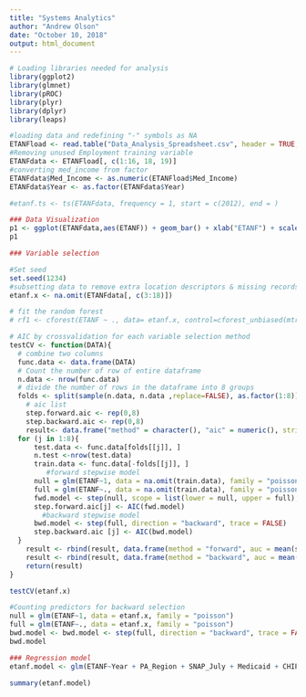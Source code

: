 ```yaml
---
title: "Systems Analytics"
author: "Andrew Olson"
date: "October 10, 2018"
output: html_document
---
```


```r
# Loading libraries needed for analysis
library(ggplot2)
library(glmnet)
library(pROC)
library(plyr)
library(dplyr)
library(leaps)

#loading data and redefining "-" symbols as NA
ETANFload <- read.table("Data_Analysis_Spreadsheet.csv", header = TRUE, sep = ",", na.strings = "-")
#Removing unused Employment training variable
ETANFdata <- ETANFload[, c(1:16, 18, 19)]
#converting med_income from factor
ETANFdata$Med_Income <- as.numeric(ETANFload$Med_Income)
ETANFdata$Year <- as.factor(ETANFdata$Year)

#etanf.ts <- ts(ETANFdata, frequency = 1, start = c(2012), end = )

```


```r
### Data Visualization
p1 <- ggplot(ETANFdata,aes(ETANF)) + geom_bar() + xlab("ETANF") + scale_x_continuous(limits = c(0, 350)) #limited scale to exclude outliers in Pit & Philly
p1
```


```r
### Variable selection

#Set seed
set.seed(1234)
#subsetting data to remove extra location descriptors & missing records from dependent & Independent variables for variable selection
etanf.x <- na.omit(ETANFdata[, c(3:18)])

# fit the random forest
# rf1 <- cforest(ETANF ~ ., data= etanf.x, control=cforest_unbiased(mtry=2,ntree=20))

# AIC by crossvalidation for each variable selection method
testCV <- function(DATA){
  # combine two columns
  func.data <- data.frame(DATA)
  # Count the number of row of entire dataframe
  n.data <- nrow(func.data)
  # divide the number of rows in the dataframe into 8 groups
  folds <- split(sample(n.data, n.data ,replace=FALSE), as.factor(1:8))
    # aic list
    step.forward.aic <- rep(0,8)
    step.backward.aic <- rep(0,8)
    result<- data.frame("method" = character(), "aic" = numeric(), stringsAsFactors = FALSE)
  for (j in 1:8){
      test.data <- func.data[folds[[j]], ]
      n.test <-nrow(test.data)
      train.data <- func.data[-folds[[j]], ]
         #forward stepwise model
      null = glm(ETANF~1, data = na.omit(train.data), family = "poisson")
      full = glm(ETANF~., data = na.omit(train.data), family = "poisson")
      fwd.model <- step(null, scope = list(lower = null, upper = full), direction = "forward", trace = FALSE)
      step.forward.aic[j] <- AIC(fwd.model)
        #backward stepwise model
      bwd.model <- step(full, direction = "backward", trace = FALSE)
      step.backward.aic [j] <- AIC(bwd.model)
  }
    result <- rbind(result, data.frame(method = "forward", auc = mean(step.forward.aic)))
    result <- rbind(result, data.frame(method = "backward", auc = mean(step.backward.aic)))
    return(result)
}

testCV(etanf.x)

#Counting predictors for backward selection
null = glm(ETANF~1, data = etanf.x, family = "poisson")
full = glm(ETANF~., data = etanf.x, family = "poisson")
bwd.model <- bwd.model <- step(full, direction = "backward", trace = FALSE)
bwd.model
```

```r
### Regression model
etanf.model <- glm(ETANF~Year + PA_Region + SNAP_July + Medicaid + CHIP + LFPR + Med_Income + ED_Attain_HSandAbove + Ed_Attain_BAandAbove + Pov_Rate + Population, data = ETANFdata, family = "poisson")

summary(etanf.model)

```

